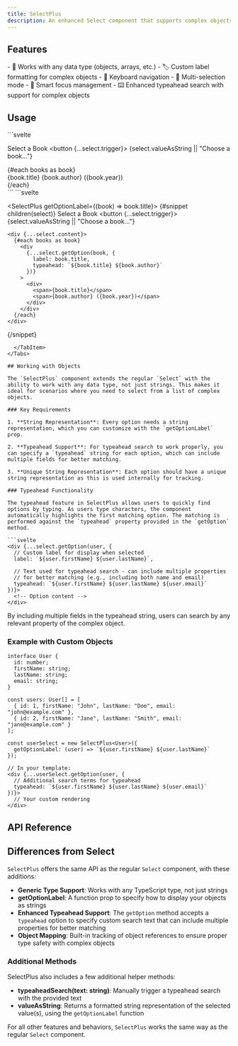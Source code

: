 ```yaml
---
title: SelectPlus
description: An enhanced Select component that supports complex objects as options, not just strings.
---
```


<Preview client:load />

## Features

<Features>
	- 🔄 Works with any data type (objects, arrays, etc.)
	- 🏷️ Custom label formatting for complex objects
	- 🎹 Keyboard navigation
	- 🍃 Multi-selection mode
	- 🧠 Smart focus management
	- ⌨️ Enhanced typeahead search with support for complex objects
</Features>

## Usage

<Tabs>
  <TabItem label="Builder">
```svelte
<script lang="ts">
  import { SelectPlus } from "melt/builders";

  // Define a complex data type 
  interface Book {
    id: number;
    title: string;
    author: string;
    year: number;
  }

  // Sample data
  const books: Book[] = [
    { id: 1, title: "To Kill a Mockingbird", author: "Harper Lee", year: 1960 },
    { id: 2, title: "1984", author: "George Orwell", year: 1949 },
    { id: 3, title: "The Great Gatsby", author: "F. Scott Fitzgerald", year: 1925 },
  ];

  // Create the select component with the Book type
  const select = new SelectPlus<Book>({
    // Specify how to display the option as a string
    getOptionLabel: (book) => book.title
  });
</script>

<label for={select.ids.trigger}>Select a Book</label>
<button {...select.trigger}>
  {select.valueAsString || "Choose a book..."}
</button>

<div {...select.content}>
  {#each books as book}
    <div 
      {...select.getOption(book, { 
        // Label for display in trigger when selected
        label: book.title,
        // Text used for typeahead search
        typeahead: `${book.title} ${book.author}`
      })}
    >
      <div>
        <span>{book.title}</span>
        <span>{book.author} ({book.year})</span>
      </div>
    </div>
  {/each}
</div>
```
  </TabItem>

  <TabItem label="Component">
```svelte
<script lang="ts">
  import { SelectPlus } from "melt/components";

  // Define a complex data type
  interface Book {
    id: number;
    title: string;
    author: string;
    year: number;
  }

  // Sample data
  const books: Book[] = [
    { id: 1, title: "To Kill a Mockingbird", author: "Harper Lee", year: 1960 },
    { id: 2, title: "1984", author: "George Orwell", year: 1949 },
    { id: 3, title: "The Great Gatsby", author: "F. Scott Fitzgerald", year: 1925 },
  ];
</script>

<SelectPlus getOptionLabel={(book) => book.title}>
  {#snippet children(select)}
    <label for={select.ids.trigger}>Select a Book</label>
    <button {...select.trigger}>
      {select.valueAsString || "Choose a book..."}
    </button>

    <div {...select.content}>
      {#each books as book}
        <div 
          {...select.getOption(book, { 
            label: book.title,
            typeahead: `${book.title} ${book.author}`
          })}
        >
          <div>
            <span>{book.title}</span>
            <span>{book.author} ({book.year})</span>
          </div>
        </div>
      {/each}
    </div>
  {/snippet}
</SelectPlus>
```
  </TabItem>
</Tabs>

## Working with Objects

The `SelectPlus` component extends the regular `Select` with the ability to work with any data type, not just strings. This makes it ideal for scenarios where you need to select from a list of complex objects.

### Key Requirements

1. **String Representation**: Every option needs a string representation, which you can customize with the `getOptionLabel` prop.

2. **Typeahead Support**: For typeahead search to work properly, you can specify a `typeahead` string for each option, which can include multiple fields for better matching.

3. **Unique String Representation**: Each option should have a unique string representation as this is used internally for tracking.

### Typeahead Functionality

The typeahead feature in SelectPlus allows users to quickly find options by typing. As users type characters, the component automatically highlights the first matching option. The matching is performed against the `typeahead` property provided in the `getOption` method.

```svelte
<div {...select.getOption(user, {
  // Custom label for display when selected
  label: `${user.firstName} ${user.lastName}`,
  
  // Text used for typeahead search - can include multiple properties
  // for better matching (e.g., including both name and email)
  typeahead: `${user.firstName} ${user.lastName} ${user.email}`
})}>
  <!-- Option content -->
</div>
```

By including multiple fields in the typeahead string, users can search by any relevant property of the complex object.

### Example with Custom Objects

```svelte
interface User {
  id: number;
  firstName: string;
  lastName: string;
  email: string;
}

const users: User[] = [
  { id: 1, firstName: "John", lastName: "Doe", email: "john@example.com" },
  { id: 2, firstName: "Jane", lastName: "Smith", email: "jane@example.com" }
];

const userSelect = new SelectPlus<User>({
  getOptionLabel: (user) => `${user.firstName} ${user.lastName}`
});

// In your template:
<div {...userSelect.getOption(user, {
  // Additional search terms for typeahead
  typeahead: `${user.firstName} ${user.lastName} ${user.email}`
})}>
  // Your custom rendering
</div>
```

## API Reference

<ApiTable entry="SelectPlus" />

## Differences from Select

`SelectPlus` offers the same API as the regular `Select` component, with these additions:

- **Generic Type Support**: Works with any TypeScript type, not just strings
- **getOptionLabel**: A function prop to specify how to display your objects as strings
- **Enhanced Typeahead Support**: The `getOption` method accepts a `typeahead` option to specify custom search text that can include multiple properties for better matching
- **Object Mapping**: Built-in tracking of object references to ensure proper type safety with complex objects

### Additional Methods

SelectPlus also includes a few additional helper methods:

- **typeaheadSearch(text: string)**: Manually trigger a typeahead search with the provided text
- **valueAsString**: Returns a formatted string representation of the selected value(s), using the `getOptionLabel` function

For all other features and behaviors, `SelectPlus` works the same way as the regular `Select` component.